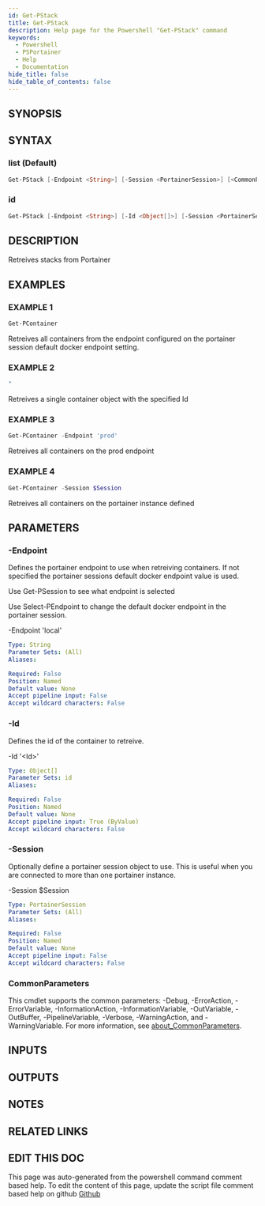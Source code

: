 ```yaml
---
id: Get-PStack
title: Get-PStack
description: Help page for the Powershell "Get-PStack" command
keywords:
  - Powershell
  - PSPortainer
  - Help
  - Documentation
hide_title: false
hide_table_of_contents: false
---
```


## SYNOPSIS

## SYNTAX

### list (Default)

```powershell
Get-PStack [-Endpoint <String>] [-Session <PortainerSession>] [<CommonParameters>]
```

### id

```powershell
Get-PStack [-Endpoint <String>] [-Id <Object[]>] [-Session <PortainerSession>] [<CommonParameters>]
```

## DESCRIPTION

Retreives stacks from Portainer

## EXAMPLES

### EXAMPLE 1

```powershell
Get-PContainer
```

Retreives all containers from the endpoint configured on the portainer session default docker endpoint setting.

### EXAMPLE 2

```powershell
"
```

Retreives a single container object with the specified Id

### EXAMPLE 3

```powershell
Get-PContainer -Endpoint 'prod'
```

Retreives all containers on the prod endpoint

### EXAMPLE 4

```powershell
Get-PContainer -Session $Session
```

Retreives all containers on the portainer instance defined

## PARAMETERS

### -Endpoint

Defines the portainer endpoint to use when retreiving containers.
If not specified the portainer sessions default docker endpoint value is used.

Use Get-PSession to see what endpoint is selected

Use Select-PEndpoint to change the default docker endpoint in the portainer session.

-Endpoint 'local'

```yaml
Type: String
Parameter Sets: (All)
Aliases:

Required: False
Position: Named
Default value: None
Accept pipeline input: False
Accept wildcard characters: False
```

### -Id

Defines the id of the container to retreive.

-Id '&lt;Id&gt;'

```yaml
Type: Object[]
Parameter Sets: id
Aliases:

Required: False
Position: Named
Default value: None
Accept pipeline input: True (ByValue)
Accept wildcard characters: False
```

### -Session

Optionally define a portainer session object to use.
This is useful when you are connected to more than one portainer instance.

-Session $Session

```yaml
Type: PortainerSession
Parameter Sets: (All)
Aliases:

Required: False
Position: Named
Default value: None
Accept pipeline input: False
Accept wildcard characters: False
```

### CommonParameters

This cmdlet supports the common parameters: -Debug, -ErrorAction, -ErrorVariable, -InformationAction, -InformationVariable, -OutVariable, -OutBuffer, -PipelineVariable, -Verbose, -WarningAction, and -WarningVariable. For more information, see [about_CommonParameters](http://go.microsoft.com/fwlink/?LinkID=113216).

## INPUTS

## OUTPUTS

## NOTES

## RELATED LINKS

## EDIT THIS DOC 

This page was auto-generated from the powershell command comment based help. To edit the content of this page, update the script file comment based help on github [Github](https://github.com/hanpq/PSPortainer)
